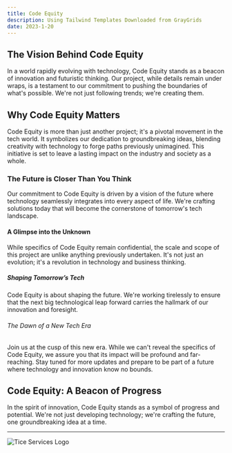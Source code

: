 ```yaml
---
title: Code Equity
description: Using Tailwind Templates Downloaded from GrayGrids
date: 2023-1-20
---
```



## The Vision Behind Code Equity

In a world rapidly evolving with technology, Code Equity stands as a beacon of innovation and futuristic thinking. Our project, while details remain under wraps, is a testament to our commitment to pushing the boundaries of what's possible. We're not just following trends; we're creating them.

## Why Code Equity Matters

Code Equity is more than just another project; it's a pivotal movement in the tech world. It symbolizes our dedication to groundbreaking ideas, blending creativity with technology to forge paths previously unimagined. This initiative is set to leave a lasting impact on the industry and society as a whole.

### The Future is Closer Than You Think

Our commitment to Code Equity is driven by a vision of the future where technology seamlessly integrates into every aspect of life. We're crafting solutions today that will become the cornerstone of tomorrow's tech landscape.

#### A Glimpse into the Unknown

While specifics of Code Equity remain confidential, the scale and scope of this project are unlike anything previously undertaken. It's not just an evolution; it's a revolution in technology and business thinking.

##### Shaping Tomorrow’s Tech

Code Equity is about shaping the future. We're working tirelessly to ensure that the next big technological leap forward carries the hallmark of our innovation and foresight.

###### The Dawn of a New Tech Era

Join us at the cusp of this new era. While we can't reveal the specifics of Code Equity, we assure you that its impact will be profound and far-reaching. Stay tuned for more updates and prepare to be part of a future where technology and innovation know no bounds.

## Code Equity: A Beacon of Progress

In the spirit of innovation, Code Equity stands as a symbol of progress and potential. We're not just developing technology; we're crafting the future, one groundbreaking idea at a time.

---

![Tice Services Logo](/images/video/cp2.jpg)